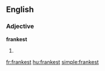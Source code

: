 ==English==

===Adjective===
'''frankest'''

# {{superlative of|frank}}

[[fr:frankest]]
[[hu:frankest]]
[[simple:frankest]]